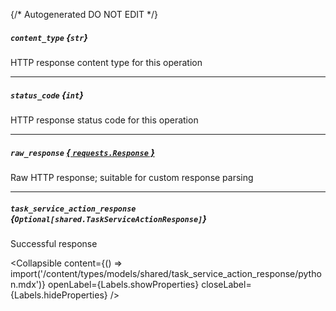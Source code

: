 {/* Autogenerated DO NOT EDIT  */}

##### `content_type` *{`str`}*
HTTP response content type for this operation

---
##### `status_code` *{`int`}*
HTTP response status code for this operation

---
##### `raw_response` [*{ `requests.Response` }*](https://requests.readthedocs.io/en/latest/api/#requests.Response)
Raw HTTP response; suitable for custom response parsing

---
##### `task_service_action_response` *{`Optional[shared.TaskServiceActionResponse]`}*
Successful response

<Collapsible content={() => import('/content/types/models/shared/task_service_action_response/python.mdx')} openLabel={Labels.showProperties} closeLabel={Labels.hideProperties} />



